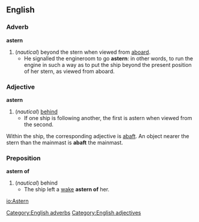 ==English==
===Adverb===
'''astern'''
#(''nautical'') beyond the stern when viewed from [[aboard]].
#* He signalled the engineroom to go '''astern''': in other words, to run the engine in such a way as to put the ship beyond the present position of her stern, as viewed from aboard. 
===Adjective===
'''astern'''
#(''nautical'') [[behind]]
#* If one ship is following another, the first is astern when viewed from the second.

Within the ship, the corresponding adjective is [[abaft]].
An object nearer the stern than the mainmast is '''abaft''' the mainmast.
===Preposition===
'''astern of'''
#(''nautical'') behind
#* The ship left a [[wake]] '''astern of''' her.

[[Category:English adverbs]]
[[Category:English adjectives]]

[[io:Astern]]